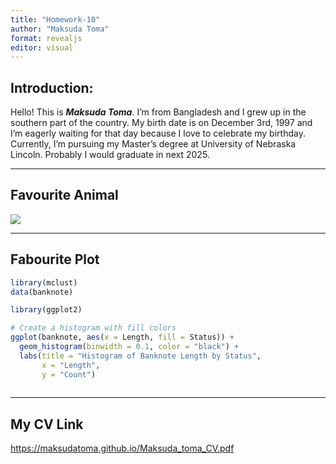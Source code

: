 ```yaml
---
title: "Homework-10"
author: "Maksuda Toma"
format: revealjs
editor: visual
---
```


## Introduction:

Hello! This is ***Maksuda Toma***. I'm from Bangladesh and I grew up in the southern part of the country. My birth date is on December 3rd, 1997 and I'm eagerly waiting for that day because I love to celebrate my birthday. Currently, I'm pursuing my Master's degree at University of Nebraska Lincoln. Probably I would graduate in next 2025.

------------------------------------------------------------------------

## Favourite Animal

![](images/rabbit-breeds-american-white-1553635287%20(1)-08.jpg)

------------------------------------------------------------------------

## Fabourite Plot

```r
library(mclust)
data(banknote)

library(ggplot2)

# Create a histogram with fill colors
ggplot(banknote, aes(x = Length, fill = Status)) +
  geom_histogram(binwidth = 0.1, color = "black") +
  labs(title = "Histogram of Banknote Length by Status",
       x = "Length",
       y = "Count")
  
```

------------------------------------------------------------------------

## My CV Link

<https://maksudatoma.github.io/Maksuda_toma_CV.pdf>
